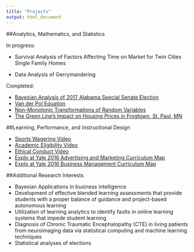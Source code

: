 ```yaml
---
title: "Projects"
output: html_document
---
```


##Analytics, Mathematics, and Statistics

In progress:

- Survival Analysis of Factors Affecting Time on Market for Twin Cities Single Family Homes

- Data Analysis of Gerrymandering

Completed:

- [Bayesian Analysis of 2017 Alabama Special Senate Election](FinalReport.html) 
- [Van der Pol Equation](m312_project_handout.pdf) 
- [Non-Monotonic Transformations of Random Variables](m354-presentation-project__3_.pdf) 
- [The Green Line’s Impact on Housing Prices in Frogtown, St. Paul, MN](stats_final_paper-_frogtown.pdf)



##Learning, Performance, and Instructional Design

\textbf{Macalester College Athletics Compliance Internship}

- [Sports Wagering Video](https://youtu.be/Xs3us3K-roY)
- [Academic Eligibility Video](https://youtu.be/qMaiwwepZzs)
- [Ethical Conduct Video](https://youtu.be/kv10oAHzyQU)
- [Explo at Yale 2016 Advertising and Marketing Curriculum Map](Curriculum Map 2016.pdf)
- [Explo at Yale 2016 Business Management Curriculum Map](Curriculum Map 2016 (1).pdf)


##Additional Research Interests

- Bayesian Applications in business intelligence
- Development of effective blended learning assessments that provide students with a proper balance of guidance and project-based autonomous learning
- Utilization of learning analytics to identify faults in online learning systems that impede student learning
- Diagnosis of Chronic Traumatic Encephalopathy (CTE) in living patients from neuroimaging data via statistical computing and machine learning techniques
- Statistical analyses of elections





